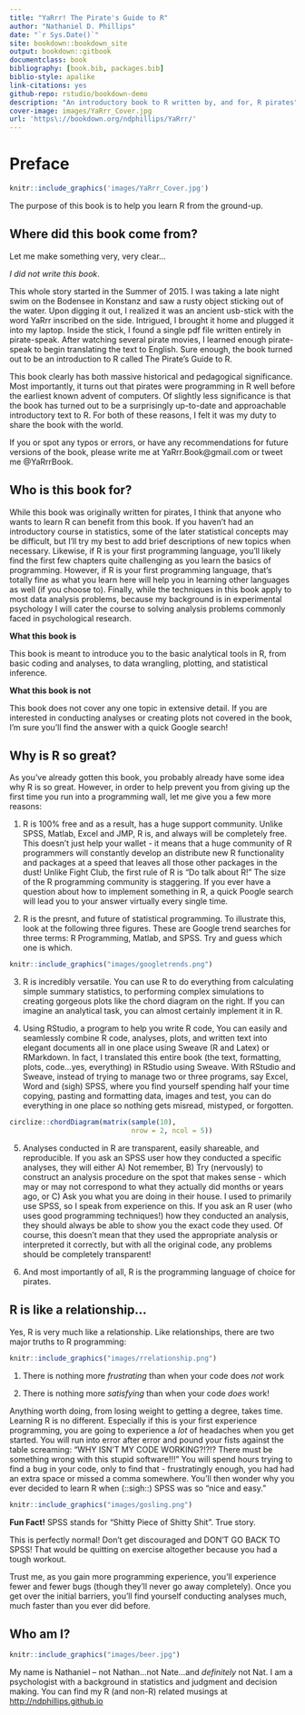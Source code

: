 ```yaml
--- 
title: "YaRrr! The Pirate's Guide to R"
author: "Nathaniel D. Phillips"
date: "`r Sys.Date()`"
site: bookdown::bookdown_site
output: bookdown::gitbook
documentclass: book
bibliography: [book.bib, packages.bib]
biblio-style: apalike
link-citations: yes
github-repo: rstudio/bookdown-demo
description: "An introductory book to R written by, and for, R pirates"
cover-image: images/YaRrr_Cover.jpg
url: 'https\://bookdown.org/ndphillips/YaRrr/'
---
```


# Preface {#intro}

```r
knitr::include_graphics('images/YaRrr_Cover.jpg')
```

The purpose of this book is to help you learn R from the ground-up. 

## Where did this book come from?

Let me make something very, very clear...

*I did not write this book*. 

This whole story started in the Summer of 2015. I was taking a late night swim on the Bodensee in Konstanz and saw a rusty object sticking out of the water. Upon digging it out, I realized it was an ancient usb-stick with the word YaRrr inscribed on the side. Intrigued, I brought it home and plugged it into my laptop. Inside the stick, I found a single pdf file written entirely in pirate-speak. After watching several pirate movies, I learned enough pirate-speak to begin translating the text to English. Sure enough, the book turned out to be an introduction to R called The Pirate's Guide to R.

This book clearly has both massive historical and pedagogical significance. Most importantly, it turns out that pirates were programming in R well before the earliest known advent of computers. Of slightly less significance is that the book has turned out to be a surprisingly up-to-date and approachable introductory text to R. For both of these reasons, I felt it was my duty to share the book with the world.

If you or spot any typos or errors, or have any recommendations for future versions of the book, please write me at YaRrr.Book\@gmail.com or tweet me \@YaRrrBook.

## Who is this book for?

While this book was originally written for pirates, I think that anyone who wants to learn R can benefit from this book. If you haven't had an introductory course in statistics, some of the later statistical concepts may be difficult, but I'll try my best to add brief descriptions of new topics when necessary. Likewise, if R is your first programming language, you'll likely find the first few chapters quite challenging as you learn the basics of programming. However, if R is your first programming language, that's totally fine as what you learn here will help you in learning other languages as well (if you choose to). Finally, while the techniques in this book apply to most data analysis problems, because my background is in experimental psychology I will cater the course to solving analysis problems commonly faced in psychological research.

**What this book is**

This book is meant to introduce you to the basic analytical tools in R, from basic coding and analyses, to data wrangling, plotting, and statistical inference.

**What this book is not**

This book does not cover any one topic in extensive detail. If you are interested in conducting analyses or creating plots not covered in the book, I'm sure you'll find the answer with a quick Google search!

## Why is R so great?

As you've already gotten this book, you probably already have some idea why R is so great. However, in order to help prevent you from giving up the first time you run into a programming wall, let me give you a few more reasons:

1. R is 100\% free and as a result, has a huge support community. Unlike SPSS, Matlab, Excel and JMP, R is, and always will be completely free. This doesn't just help your wallet - it means that a huge community of R programmers will constantly develop an distribute new R functionality and packages at a speed that leaves all those other packages in the dust! Unlike Fight Club, the first rule of R is "Do talk about R!" The size of the R programming community is staggering. If you ever have a question about how to implement something in R, a quick Poogle\footnote{I am in the process of creating Poogle - Google for Pirates. Kickstarter page coming soon...} search will lead you to your answer virtually every single time.

2. R is the presnt, and future of statistical programming. To illustrate this, look at the following three figures. These are Google trend searches for three terms: R Programming, Matlab, and SPSS. Try and guess which one is which.

```r
knitr::include_graphics("images/googletrends.png")
```

3. R is incredibly versatile. You can use R to do everything from calculating simple summary statistics, to performing complex simulations to creating gorgeous plots like the chord diagram on the right. If you can imagine an analytical task, you can almost certainly implement it in R.

4. Using RStudio, a program to help you write R code, You can easily and seamlessly combine R code, analyses, plots, and written text into elegant documents all in one place using Sweave (R and Latex) or RMarkdown. In fact, I translated this entire book (the text, formatting, plots, code...yes, everything) in RStudio using Sweave. With RStudio and Sweave, instead of trying to manage two or three programs, say Excel, Word and (sigh) SPSS, where you find yourself spending half your time copying, pasting and formatting data, images and test, you can do everything in one place so nothing gets misread, mistyped, or forgotten.

```r
circlize::chordDiagram(matrix(sample(10), 
                              nrow = 2, ncol = 5))
```


5. Analyses conducted in R are transparent, easily shareable, and reproducible. If you ask an SPSS user how they conducted a specific analyses, they will either A) Not remember,  B) Try (nervously) to construct an analysis procedure on the spot that makes sense - which may or may not correspond to what they actually did months or years ago, or C) Ask you what you are doing in their house. I used to primarily use SPSS, so I speak from experience on this. If you ask an R user (who uses good programming techniques!) how they conducted an analysis, they should always be able to show you the exact code they used. Of course, this doesn't mean that they used the appropriate analysis or interpreted it correctly, but with all the original code, any problems should be completely transparent!

6. And most importantly of all, R is the programming language of choice for pirates.



## R is like a relationship...

Yes, R is very much like a relationship. Like relationships, there are two major truths to R programming:

```r
knitr::include_graphics("images/rrelationship.png")
```

1. There is nothing more *frustrating* than when your code does *not* work

2. There is nothing more *satisfying* than when your code *does* work!


Anything worth doing, from losing weight to getting a degree, takes time. Learning R is no different. Especially if this is your first experience programming, you are going to experience a *lot* of headaches when you get started. You will run into error after error and pound your fists against the table screaming: "WHY ISN'T MY CODE WORKING?!?!? There must be something wrong with this stupid software!!!" You will spend hours trying to find a bug in your code, only to find that - frustratingly enough, you had had an extra space or missed a comma somewhere. You'll then wonder why you ever decided to learn R when (::sigh::) SPSS was so "nice and easy."


```r
knitr::include_graphics("images/gosling.png")
```

**Fun Fact!** SPSS stands for "Shitty Piece of Shitty Shit". True story.

This is perfectly normal! Don't get discouraged and DON'T GO BACK TO SPSS! That would be quitting on exercise altogether because you had a tough workout.

Trust me, as you gain more programming experience, you'll experience fewer and fewer bugs (though they'll never go away completely). Once you get over the initial barriers, you'll find yourself conducting analyses much, much faster than you ever did before.


## Who am I?

```r
knitr::include_graphics("images/beer.jpg")
```

My name is Nathaniel -- not Nathan...not Nate...and *definitely* not Nat. I am a psychologist with a background in statistics and judgment and decision making. You can find my R (and non-R) related musings at [http://ndphillips.github.io](http://ndphillips.github.io)


